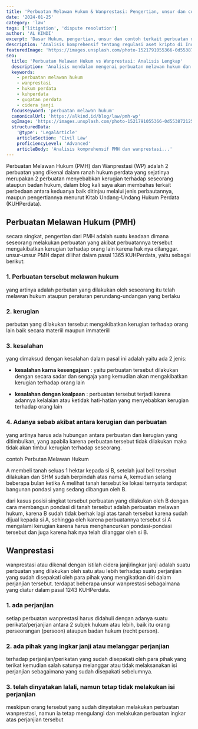 ```yaml
---
title: 'Perbuatan Melawan Hukum & Wanprestasi: Pengertian, unsur dan contoh'
date: '2024-01-25'
category: 'law'
tags: ['litigation', 'dispute resolution']
author: 'AL KINDI'
excerpt: 'Dasar Hukum, pengertian, unsur dan contoh terkait perbuatan melawan hukum dan perbuatan wanprestasi (cidera janji)'
description: 'Analisis komprehensif tentang regulasi aset kripto di Indonesia, termasuk aspek perdagangan, perpajakan, dan perlindungan konsumen.'
featuredImage: 'https://images.unsplash.com/photo-1521791055366-0d553872125f?q=80&w=2369&auto=format&fit=crop&ixlib=rb-4.0.3&ixid=M3wxMjA3fDB8MHxwaG90by1wYWdlfHx8fGVufDB8fHx8fA%3D%3D'
seo:
  title: 'Perbuatan Melawan Hukum vs Wanprestasi: Analisis Lengkap'
  description: 'Analisis mendalam mengenai perbuatan melawan hukum dan wanprestasi dalam hukum perdata Indonesia, termasuk unsur, perbedaan, dan contoh kasus.'
  keywords:
    - perbuatan melawan hukum
    - wanprestasi
    - hukum perdata
    - kuhperdata
    - gugatan perdata
    - cidera janji
  focusKeyword: 'perbuatan melawan hukum'
  canonicalUrl: 'https://alkind.id/blog/law/pmh-wp'
  ogImage: 'https://images.unsplash.com/photo-1521791055366-0d553872125f?q=80&w=2369&auto=format&fit=crop&ixlib=rb-4.0.3&ixid=M3wxMjA3fDB8MHxwaG90by1wYWdlfHx8fGVufDB8fHx8fA%3D%3D'
  structuredData:
    '@type': 'LegalArticle'
    articleSection: 'Civil Law'
    proficiencyLevel: 'Advanced'
    articleBody: 'Analisis komprehensif PMH dan wanprestasi...'
---
```


<Introduction>
  Perbuatan Melawan Hukum (PMH) dan Wanprestasi (WP) adalah 2 perbuatan yang
  dikenal dalam ranah hukum perdata yang sejatinya merupakan 2 perbuatan
  menyebabkan kerugian terhadap seseorang ataupun badan hukum, dalam blog kali
  saya akan membahas terkait perbedaan antara keduanya baik ditinjau melalui
  jenis perbautannya, maupun pengertiannya menurut Kitab Undang-Undang Hukum
  Perdata (KUHPerdata).
</Introduction>

## Perbuatan Melawan Hukum (PMH)

secara singkat, pengertian dari PMH adalah suatu keadaan dimana seseorang melakukan perbuatan yang akibat perbuatannya tersebut mengakibatkan kerugian terhadap orang lain karena hak nya dilanggar.
unsur-unsur PMH dapat dilihat dalam pasal 1365 KUHPerdata, yaitu sebagai berikut:

### 1. Perbuatan tersebut melawan hukum

yang artinya adalah perbutan yang dilakukan oleh seseorang itu telah melawan hukum ataupun peraturan perundang-undangan yang berlaku

### 2. kerugian

perbutan yang dilakukan tersebut mengakibatkan kerugian terhadap orang lain baik secara materiil maupun immateriil

### 3. kesalahan

yang dimaksud dengan kesalahan dalam pasal ini adalah yaitu ada 2 jenis:

- **kesalahan karna kesengajaan** : yaitu perbuatan tersebut dilakukan dengan secara sadar dan sengaja yang kemudian akan mengakibatkan kerugian terhadap orang lain

- **kesalahan dengan kealpaan** : perbuatan tersebut terjadi karena adannya kelalaian atau ketidak hati-hatian yang menyebabkan kerugian terhadap orang lain

### 4. Adanya sebab akibat antara kerugian dan perbuatan

yang artinya harus ada hubungan antara perbuatan dan kerugian yang ditimbulkan, yang apabila karena perbuatan tersebut tidak dilakukan maka tidak akan timbul kerugian terhadap seseorang.

contoh Perbutan Melawan Hukum

A membeli tanah seluas 1 hektar kepada si B, setelah jual beli tersebut dilakukan dan SHM sudah berpindah atas nama A, kemudian selang beberapa bulan ketika A melihat tanah tersebut ke lokasi ternyata terdapat bangunan pondasi yang sedang dibangun oleh B.

dari kasus posisi singkat tersebut perbuatan yang dilakukan oleh B dengan cara membangun pondasi di tanah tersebut adalah perbuatan melawan hukum, karena B sudah tidak berhak lagi atas tanah tersebut karena sudah dijual kepada si A, sehingga oleh karena perbuatannya tersebut si A mengalami kerugian karena harus menghancurkan pondasi-pondasi tersebut dan juga karena hak nya telah dilanggar oleh si B.

## Wanprestasi

wanprestasi atau dikenal dengan istilah cidera janji/ingkar janji adalah suatu perbuatan yang dilakukan oleh satu atau lebih terhadap suatu perjanjian yang sudah disepakati oleh para pihak yang mengikatkan diri dalam perjanjian tersebut.
terdapat beberapa unsur wanprestasi sebagaimana yang diatur dalam pasal 1243 KUHPerdata.

### 1. ada perjanjian

setiap perbuatan wanprestasi harus didahuli dengan adanya suatu perikata/perjanjian antara 2 subjek hukum atau lebih, baik itu orang perseorangan (persoon) ataupun badan hukum (recht person).

### 2. ada pihak yang ingkar janji atau melanggar perjanjian

terhadap perjanjian/perikatan yang sudah disepakati oleh para pihak yang terikat kemudian salah satunya melanggar atau tidak melaksanakan isi perjanjian sebagaimana yang sudah disepakati sebelumnya.

### 3. telah dinyatakan lalali, namun tetap tidak melakukan isi perjanjian

meskipun orang tersebut yang sudah dinyatakan melakukan perbuatan wanprestasi, namun ia tetap mengulangi dan melakukan perbuatan ingkar atas perjanjian tersebut
